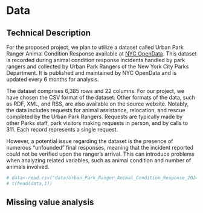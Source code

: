 # Data

## Technical Description
For the proposed project, we plan to utilize a dataset called Urban Park Ranger Animal Condition Response available at [NYC OpenData](https://data.cityofnewyork.us/Environment/Urban-Park-Ranger-Animal-Condition-Response/fuhs-xmg2/about_data). This dataset is recorded during animal condition response incidents handled by park rangers and collected by Urban Park Rangers of the New York City Parks Department. It is published and maintained by NYC OpenData and is updated every 6 months for analysis.

The dataset comprises 6,385 rows and 22 columns. For our project, we have chosen the CSV format of the dataset. Other formats of the data, such as RDF, XML, and RSS, are also available on the source website. Notably, the data includes requests for animal assistance, relocation, and rescue completed by the Urban Park Rangers. Requests are typically made by other Parks staff, park visitors making requests in person, and by calls to 311. Each record represents a single request.

However, a potential issue regarding the dataset is the presence of numerous "unfounded" final responses, meaning that the incident reported could not be verified upon the ranger's arrival. This can introduce problems when analyzing related variables, such as animal condition and number of animals involved. 

```r
# data<-read.csv("data/Urban_Park_Ranger_Animal_Condition_Response_20241115.csv",header = TRUE, sep=",",na.strings=c("","N/A"))
# t(head(data,1))
```

## Missing value analysis
